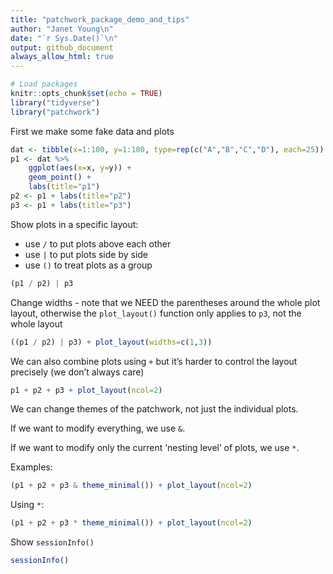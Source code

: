 ```yaml
---
title: "patchwork_package_demo_and_tips"
author: "Janet Young\n"
date: "`r Sys.Date()`\n"
output: github_document
always_allow_html: true
---
```


```r
# Load packages 
knitr::opts_chunk$set(echo = TRUE)
library("tidyverse")
library("patchwork")
```

First we make some fake data and plots

```r
dat <- tibble(x=1:100, y=1:100, type=rep(c("A","B","C","D"), each=25))
p1 <- dat %>% 
    ggplot(aes(x=x, y=y)) +
    geom_point() + 
    labs(title="p1")
p2 <- p1 + labs(title="p2")
p3 <- p1 + labs(title="p3")
```


Show plots in a specific layout:

- use `/` to put plots above each other
- use `|` to put plots side by side
- use `()` to treat plots as a group

```r
(p1 / p2) | p3
```

Change widths - note that we NEED the parentheses around the whole plot layout, otherwise the `plot_layout()` function only applies to `p3`, not the whole layout


```r
((p1 / p2) | p3) + plot_layout(widths=c(1,3))
```



We can also combine plots using `+` but it's harder to control the layout precisely (we don't always care)

```r
p1 + p2 + p3 + plot_layout(ncol=2)
```


We can change themes of the patchwork, not just the individual plots.

If we want to modify everything, we use `&`.

If we want to modify only the current 'nesting level' of plots, we use `*`.

Examples:

```r
(p1 + p2 + p3 & theme_minimal()) + plot_layout(ncol=2) 
```

Using `*`: 

```r
(p1 + p2 + p3 * theme_minimal()) + plot_layout(ncol=2)
```

Show `sessionInfo()`

```r
sessionInfo()
```


